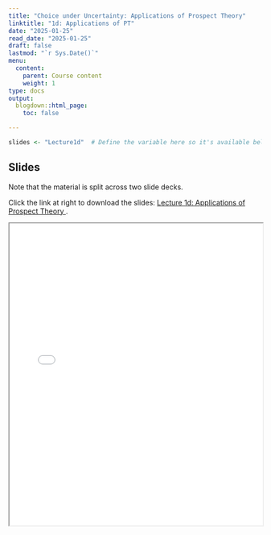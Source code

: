 ```yaml
---
title: "Choice under Uncertainty: Applications of Prospect Theory"
linktitle: "1d: Applications of PT"
date: "2025-01-25"
read_date: "2025-01-25"
draft: false
lastmod: "`r Sys.Date()`"
menu:
  content:
    parent: Course content
    weight: 1
type: docs
output:
  blogdown::html_page:
    toc: false

---
```


```r
slides <- "Lecture1d"  # Define the variable here so it's available below
```


## Slides

Note that the material is split across two slide decks. 

Click the link at right to download the slides: [Lecture 1d: Applications of Prospect Theory  <i class="fas fa-file-download"></i>](slides/`r slides`.pdf).

<iframe src="/slides/`r slides`.pdf" width="100%" height="600px"></iframe>
